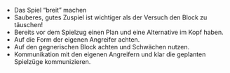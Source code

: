 - Das Spiel "breit" machen
- Sauberes, gutes Zuspiel ist wichtiger als der Versuch den Block zu täuschen!
- Bereits vor dem Spielzug einen Plan und eine Alternative im Kopf haben.
- Auf die Form der eigenen Angreifer achten.
- Auf den gegnerischen Block achten und Schwächen nutzen.
- Kommunikation mit den eigenen Angreifern und klar die geplanten Spielzüge kommunizieren.
